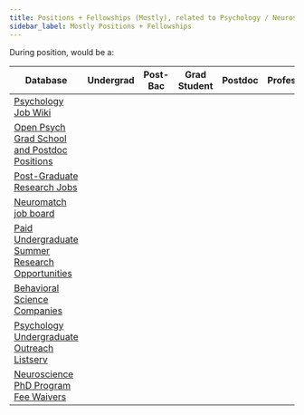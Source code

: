 ```yaml
---
title: Positions + Fellowships (Mostly), related to Psychology / Neuroscience
sidebar_label: Mostly Positions + Fellowships
---
```



During position, would be a:

| Database                                                                                                                                          | Undergrad<HeaderSpace size="70px"/> | Post-Bac<HeaderSpace size="70px"/> | Grad Student<HeaderSpace size="70px"/> | Postdoc<HeaderSpace size="70px"/> | Professor<HeaderSpace size="70px"/> | Industry<HeaderSpace size="70px"/> |
|---------------------------------------------------------------------------------------------------------------------------------------------------|-------------------------------------|------------------------------------|----------------------------------------|-----------------------------------|-------------------------------------|------------------------------------|
| [Psychology Job Wiki](https://psychjobsearch.wikidot.com)                                                                                         |                                     | <ColorGenerator color="#25c2a0"/>  |                                        | <ColorGenerator color="#25c2a0"/> | <ColorGenerator color="#25c2a0"/>   |                                    |
| [Open Psych Grad School and Postdoc Positions](https://psychgradsearch.wikidot.com)                                                               |                                     | <ColorGenerator color="#25c2a0"/>  |   <ColorGenerator color="#25c2a0"/>    |                                   |                                     |                                    |
| [Post-Graduate Research Jobs](https://undergrad.psychology.fas.harvard.edu/post-graduate-research-jobs)                                           |                                     | <ColorGenerator color="#25c2a0"/>  |                                        |                                   |                                     |                                    |
| [Neuromatch job board](https://docs.google.com/document/d/18uf732h-1XrwN9oaOZFJhHYRPOeiZrOki0Hn6Tr9cFg/edit)                                      |                                     | <ColorGenerator color="#25c2a0"/>  |   <ColorGenerator color="#25c2a0"/>    | <ColorGenerator color="#25c2a0"/> | <ColorGenerator color="#25c2a0"/>   | <ColorGenerator color="#25c2a0"/>  |
| [Paid Undergraduate Summer Research Opportunities](https://docs.google.com/document/d/1nIS2nrmnXx4tQcjaa20_Ra8qHP6aeIUSvTZtaURF3JQ/edit)          | <ColorGenerator color="#25c2a0"/>   |                                    |                                        |                                   |                                     |                                    |
| [Behavioral Science Companies](https://docs.google.com/spreadsheets/d/1Vtq-3NAqGrIJA155ATXrnogr0q3Q-TFYd8IdqnpxJxQ/edit#gid=182512263)            |                                     |                                    |                                        |                                   |                                     | <ColorGenerator color="#25c2a0"/>  |
| [Psychology Undergraduate Outreach Listserv](https://docs.google.com/forms/d/e/1FAIpQLSdJ1bFd4Os2RaGeqoiF8YBrN3W59trA4azstfcCTzFODfIAAQ/viewform) | <ColorGenerator color="#25c2a0"/>   | <ColorGenerator color="#25c2a0"/>  |                                        |                                   |                                     |                                    |
| [Neuroscience PhD Program Fee Waivers](https://docs.google.com/spreadsheets/d/10R0epmS9wthYqchUg_DhQN4NAkNxAkyuVA9NgZG2sWA/edit#gid=0)            |                                     |                                    |   <ColorGenerator color="#25c2a0"/>    |                                   |                                     |                                    |
